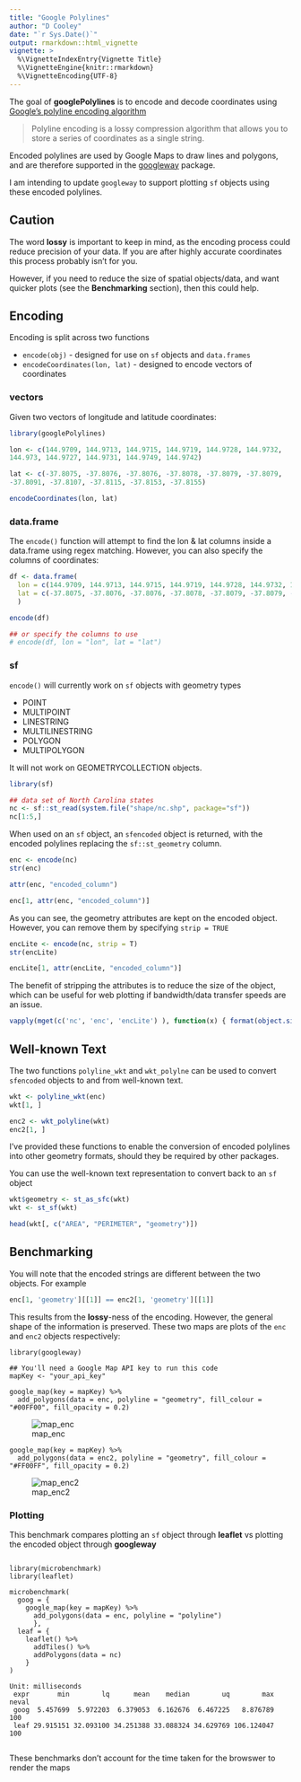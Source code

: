```yaml
---
title: "Google Polylines"
author: "D Cooley"
date: "`r Sys.Date()`"
output: rmarkdown::html_vignette
vignette: >
  %\VignetteIndexEntry{Vignette Title}
  %\VignetteEngine{knitr::rmarkdown}
  %\VignetteEncoding{UTF-8}
---
```


The goal of **googlePolylines** is to encode and decode coordinates using [Google's polyline encoding algorithm](https://developers.google.com/maps/documentation/utilities/polylinealgorithm)

> Polyline encoding is a lossy compression algorithm that allows you to store a series of coordinates as a single string. 


Encoded polylines are used by Google Maps to draw lines and polygons, and are therefore supported in the [googleway](https://CRAN.R-project.org/package=googleway) package. 

I am intending to update `googleway` to support plotting `sf` objects using these encoded polylines.


## Caution

The word **lossy** is important to keep in mind, as the encoding process could reduce precision of your data. If you are after highly accurate coordinates this process probably isn't for you. 

However, if you need to reduce the size of spatial objects/data, and want quicker plots (see the **Benchmarking** section), then this could help.


## Encoding

Encoding is split across two functions

- `encode(obj)` - designed for use on `sf` objects and `data.frames`
- `encodeCoordinates(lon, lat)` - designed to encode vectors of coordinates


### vectors

Given two vectors of longitude and latitude coordinates:

```r
library(googlePolylines)

lon <- c(144.9709, 144.9713, 144.9715, 144.9719, 144.9728, 144.9732, 
144.973, 144.9727, 144.9731, 144.9749, 144.9742)

lat <- c(-37.8075, -37.8076, -37.8076, -37.8078, -37.8079, -37.8079, 
-37.8091, -37.8107, -37.8115, -37.8153, -37.8155)

encodeCoordinates(lon, lat)

```


### data.frame

The `encode()` function will attempt to find the lon & lat columns inside a data.frame using regex matching. However, you can also specify the columns of coordinates:

```r

df <- data.frame(
  lon = c(144.9709, 144.9713, 144.9715, 144.9719, 144.9728, 144.9732, 144.973, 144.9727, 144.9731, 144.9749, 144.9742),
  lat = c(-37.8075, -37.8076, -37.8076, -37.8078, -37.8079, -37.8079, -37.8091, -37.8107, -37.8115, -37.8153, -37.8155)
  )

encode(df)

## or specify the columns to use
# encode(df, lon = "lon", lat = "lat")

```


### sf

`encode()` will currently work on `sf` objects with geometry types

- POINT
- MULTIPOINT
- LINESTRING
- MULTILINESTRING
- POLYGON
- MULTIPOLYGON

It will not work on GEOMETRYCOLLECTION objects.

```r

library(sf)

## data set of North Carolina states
nc <- sf::st_read(system.file("shape/nc.shp", package="sf"))
nc[1:5,]

```

When used on an `sf` object, an `sfencoded` object is returned, with the encoded polylines replacing the `sf::st_geometry` column. 

```r
enc <- encode(nc)
str(enc)

attr(enc, "encoded_column")

enc[1, attr(enc, "encoded_column")]

```

As you can see, the geometry attributes are kept on the encoded object. However, you can remove them by specifying `strip = TRUE`

```r
encLite <- encode(nc, strip = T)
str(encLite)

encLite[1, attr(encLite, "encoded_column")]

```


The benefit of stripping the attributes is to reduce the size of the object, which can be useful for web plotting if bandwidth/data transfer speeds are an issue.

```r
vapply(mget(c('nc', 'enc', 'encLite') ), function(x) { format(object.size(x), units = "Kb") }, '')

```


## Well-known Text

The two functions `polyline_wkt` and `wkt_polylne` can be used to convert `sfencoded` objects to and from well-known text.

```r

wkt <- polyline_wkt(enc)
wkt[1, ]

```


```r
enc2 <- wkt_polyline(wkt)
enc2[1, ]

```

I've provided these functions to enable the conversion of encoded polylines into other geometry formats, should they be required by other packages.  

You can use the well-known text representation to convert back to an `sf` object

```r

wkt$geometry <- st_as_sfc(wkt)
wkt <- st_sf(wkt)

head(wkt[, c("AREA", "PERIMETER", "geometry")])
```

## Benchmarking

You will note that the encoded strings are different between the two objects. For example

```r
enc[1, 'geometry'][[1]] == enc2[1, 'geometry'][[1]]
```

This results from the **lossy**-ness of the encoding. However, the general shape of the information is preserved. These two maps are plots of the `enc` and `enc2` objects respectively:

```
library(googleway)

## You'll need a Google Map API key to run this code
mapKey <- "your_api_key"

google_map(key = mapKey) %>%
  add_polygons(data = enc, polyline = "geometry", fill_colour = "#00FF00", fill_opacity = 0.2)

```
![map_enc](./img/map_enc.png)

```
google_map(key = mapKey) %>%
  add_polygons(data = enc2, polyline = "geometry", fill_colour = "#FF00FF", fill_opacity = 0.2)
```
![map_enc2](./img/map_enc2.png)


### Plotting

This benchmark compares plotting an `sf` object through **leaflet** vs plotting the encoded object through **googleway**

```

library(microbenchmark)
library(leaflet)

microbenchmark(
  goog = { 
    google_map(key = mapKey) %>%
      add_polygons(data = enc, polyline = "polyline")
      },
  leaf = { 
    leaflet() %>%
      addTiles() %>%
      addPolygons(data = nc)
    }
)

Unit: milliseconds
 expr       min        lq      mean    median        uq        max neval
 goog  5.457699  5.972203  6.379053  6.162676  6.467225   8.876789   100
 leaf 29.915151 32.093100 34.251388 33.088324 34.629769 106.124047   100
 
```

These benchmarks don't account for the time taken for the browswer to render the maps



